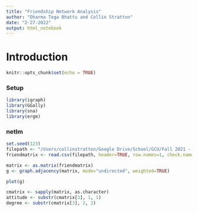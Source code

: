 ```yaml
---
title: "Friendship Network Analysis"
author: "Dharma Tega Bhattu and Collin Stratton"
date: "2-27-2022"
output: html_notebook
---
```


# Introduction

```r
knitr::opts_chunk$set(echo = TRUE)
```

### Setup

```r
library(igraph)
library(GGally)
library(sna)
library(ergm)
```

### netlm

```r
set.seed(123)
filepath <- "/Users/collinstratton/Google Drive/School/GCU/Fall 2021 - Spring 2022/CST-440/CST-440/FriendshipNetworkAnalysis/CST-440-RS-FriendshipNetworkMatrix.csv"
friendmatrix <- read.csv(filepath, header=TRUE, row.names=1, check.names=FALSE, na.strings="")

matrix <- as.matrix(friendmatrix)
g <- graph.adjacency(matrix, mode="undirected", weighted=TRUE)

plot(g)
```

```r
cmatrix <- sapply(matrix, as.character)
attitude <- substr(cmatrix[3], 1, 1)
degree <- substr(cmatrix[3], 2, 2)
```